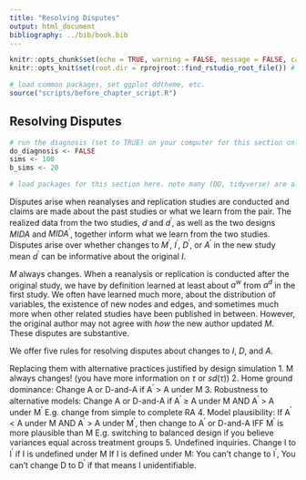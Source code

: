 ```yaml
---
title: "Resolving Disputes"
output: html_document
bibliography: ../bib/book.bib 
---
```


<!-- note do_bookdown is set in index.rmd, so we know if you're running just this .Rmd or compiling the book-->
```r
knitr::opts_chunk$set(echo = TRUE, warning = FALSE, message = FALSE, cache = FALSE)
knitr::opts_knit$set(root.dir = rprojroot::find_rstudio_root_file()) # files are all relative to RStudio project home
```

```r
# load common packages, set ggplot ddtheme, etc.
source("scripts/before_chapter_script.R")
```

<!-- start post here, do not edit above -->

## Resolving Disputes

<!-- make sure to rename the section title below -->

```r
# run the diagnosis (set to TRUE) on your computer for this section only before pushing to Github. no diagnosis will ever take place on github.
do_diagnosis <- FALSE
sims <- 100
b_sims <- 20
```

```r
# load packages for this section here. note many (DD, tidyverse) are already available, see scripts/package-list.R
```

<!-- The problem: Acrimonious debates arise; Hard to interpret contribution of replication and reanalysis; First main task (accumulation of knowledge) damaged. -->

<!-- The solution: Some of this comes down to basic disagreements we can't resolve. But some of it comes down to a lack of principles guiding how design decisions are made and how the results they produce should be interpreted. And a lack of procedures for understanding the consequences of decisions. -->

<!-- - Principles for making design choices, tailored to the distinct challenges posed to reanalysis and to replication -->
<!-- - Some changes are justifiable / encouraged, some things are not justifiable / discouraged, conditions for justification are clarified -->
<!-- - Procedures for putting principles into practice  -->
<!-- - Declaration and diagnosis through DD -->

<!-- Current practice for replication is to exactly replicate data strategy and analysis strategy in new or same context. This is not needed! Standard should be: best answer to same inquiry in new or same context! But how can we justify changes to D and A that give a "better" answer to same inquiry? -->

Disputes arise when reanalyses and replication studies are conducted and claims are made about the past studies or what we learn from the pair. The realized data from the two studies, $d$ and $d^{\prime}$, as well as the two designs $MIDA$ and $MIDA^{\prime}$, together inform what we learn from the two studies. Disputes arise over whether changes to $M^{\prime}$, $I^{\prime}$, $D^{\prime}$, or $A^{\prime}$ in the new study mean $d^{\prime}$ can be informative about the original $I$.

$M$ always changes. When a reanalysis or replication is conducted after the original study, we have by definition learned at least about $a^w$ from $a^d$ in the first study. We often have learned much more, about the distribution of variables, the existence of new nodes and edges, and sometimes much more when other related studies have been published in between. However, the original author may not agree with *how* the new author updated $M$. These disputes are substantive. 

We offer five rules for resolving disputes about changes to $I$, $D$, and $A$. 

Replacing them with alternative practices justified by design simulation
1. M always changes! (you have more information on $\tau$ or $sd(\tau)$)
2. Home ground dominance: Change A or D-and-A if A$^\prime$ > A under M
3. Robustness to alternative models: Change A or D-and-A if A$^\prime$ $\geq$ A under M AND A$^\prime$ > A under M$^\prime$ E.g. change from simple to complete RA
4. Model plausibility: If A$^\prime$ < A under M AND A$^\prime$ > A under M$^\prime$, then change to A$^\prime$ or D-and-A IFF M$^\prime$ is more plausible than M E.g. switching to balanced design if you believe variances equal across treatment groups
5. Undefined inquiries. Change I to I$^\prime$ if I is undefined under M If I is defined under M: You can't change to I$^\prime$, You can’t change D to D$^\prime$ if that means I unidentifiable.

<!-- Disorganized thoughts: -->
<!-- - Changes to D include both interventions (sampling and randomization), as well as the inclusion of different / new datasets on the same model (this is common in econ reanalyses at state-level). The collection of "different" data through a change in question wording also fits into this. Need to think about a good typology of data strategies. -->
<!-- - There’s often a broader research question that’s being answered, and when I changes sometimes both are answering the same broader question. But focuses debate on whether that claim is true that I and I’ answer the same broader I.  -->
<!-- - In replication can you use data from study 1 to assess the plausibility of M? -->
<!-- - When does changing outcomes change the inquiry? -->
<!-- Example: you used z-scores in your original analysis in order to measure an effect on five different measures of some latent construct. I show that taking a simple average has better properties (e.g., statistical power), and use this instead of z-score. Have I changed estimand? If so, are there any instances of "recoding" or even "rewording" of outcome measures that we would be OK with, insofar as they get better answers to the inquiry without changing the inquiry? -->
<!-- One way of looking at this: inquiry is in reference to summary of a latent variable, which stays constant, but D changes which is different measurement of the latent variable -->
<!-- Point to keep in mind from this: D change might be in sampling/treat assignment or measurement -->
<!-- Key thing we are saying here: there are two dimensions of change with measurement. (1) are you changing estimands because the latent construct is changing implicitly; (2) are you changing to a better/worse measurement of the same latent construct. -->


